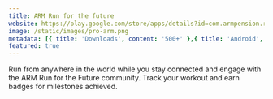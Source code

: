 ```yaml
---
title: ARM Run for the future
website: https://play.google.com/store/apps/details?id=com.armpension.run4future
image: /static/images/pro-arm.png
metadata: [{ title: 'Downloads', content: '500+' },{ title: 'Android', content: 'Yes' },{ title: 'iOS', content: 'Yes' }]
featured: true
---
```


Run from anywhere in the world while you stay connected and engage with the ARM Run for the Future community. Track your workout and earn badges for milestones achieved.

